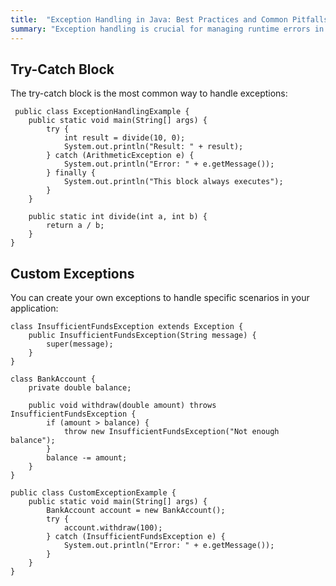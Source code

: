 ```yaml
---
title:  "Exception Handling in Java: Best Practices and Common Pitfalls"
summary: "Exception handling is crucial for managing runtime errors in Java applications. It's like having a safety net when walking a tightrope."
---
```



## Try-Catch Block

The try-catch block is the most common way to handle exceptions:

```
 public class ExceptionHandlingExample {
    public static void main(String[] args) {
        try {
            int result = divide(10, 0);
            System.out.println("Result: " + result);
        } catch (ArithmeticException e) {
            System.out.println("Error: " + e.getMessage());
        } finally {
            System.out.println("This block always executes");
        }
    }

    public static int divide(int a, int b) {
        return a / b;
    }
}

```

## Custom Exceptions

You can create your own exceptions to handle specific scenarios in your application:

```
class InsufficientFundsException extends Exception {
    public InsufficientFundsException(String message) {
        super(message);
    }
}

class BankAccount {
    private double balance;

    public void withdraw(double amount) throws InsufficientFundsException {
        if (amount > balance) {
            throw new InsufficientFundsException("Not enough balance");
        }
        balance -= amount;
    }
}

public class CustomExceptionExample {
    public static void main(String[] args) {
        BankAccount account = new BankAccount();
        try {
            account.withdraw(100);
        } catch (InsufficientFundsException e) {
            System.out.println("Error: " + e.getMessage());
        }
    }
}

```
